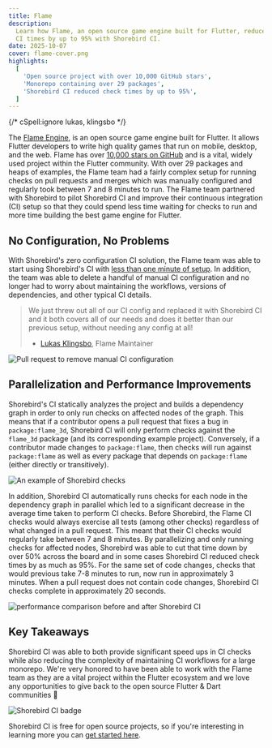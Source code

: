 ```yaml
---
title: Flame
description:
  Learn how Flame, an open source game engine built for Flutter, reduced their
  CI times by up to 95% with Shorebird CI.
date: 2025-10-07
cover: flame-cover.png
highlights:
  [
    'Open source project with over 10,000 GitHub stars',
    'Monorepo containing over 29 packages',
    'Shorebird CI reduced check times by up to 95%',
  ]
---
```



{/* cSpell:ignore lukas, klingsbo */}

The [Flame Engine](https://flame-engine.org), is an open source game engine
built for Flutter. It allows Flutter developers to write high quality games that
run on mobile, desktop, and the web. Flame has over
[10,000 stars on GitHub](https://github.com/flame-engine/flame) and is a vital,
widely used project within the Flutter community. With over 29 packages and
heaps of examples, the Flame team had a fairly complex setup for running checks
on pull requests and merges which was manually configured and regularly took
between 7 and 8 minutes to run. The Flame team partnered with Shorebird to pilot
Shorebird CI and improve their continuous integration (CI) setup so that they
could spend less time waiting for checks to run and more time building the best
game engine for Flutter.

## No Configuration, No Problems

With Shorebird's zero configuration CI solution, the Flame team was able to
start using Shorebird's CI with
[less than one minute of setup](https://docs.shorebird.dev/ci). In addition, the
team was able to delete a handful of manual CI configuration and no longer had
to worry about maintaining the workflows, versions of dependencies, and other
typical CI details.

> We just threw out all of our CI config and replaced it with Shorebird CI and
> it both covers all of our needs and does it better than our previous setup,
> without needing any config at all!
>
> - [Lukas Klingsbo](https://github.com/spydon), Flame Maintainer

<Image
  src={removeConfiguration}
  alt="Pull request to remove manual CI configuration"
/>

## Parallelization and Performance Improvements

Shorebird's CI statically analyzes the project and builds a dependency graph in
order to only run checks on affected nodes of the graph. This means that if a
contributor opens a pull request that fixes a bug in `package:flame_3d`,
Shorebird CI will only perform checks against the `flame_3d` package (and its
corresponding example project). Conversely, if a contributor made changes to
`package:flame`, then checks will run against `package:flame` as well as every
package that depends on `package:flame` (either directly or transitively).

<Image src={shorebirdChecks} alt="An example of Shorebird checks" />

In addition, Shorebird CI automatically runs checks for each node in the
dependency graph in parallel which led to a significant decrease in the average
time taken to perform CI checks. Before Shorebird, the Flame CI checks would
always exercise all tests (among other checks) regardless of what changed in a
pull request. This meant that their CI checks would regularly take between 7 and
8 minutes. By parallelizing and only running checks for affected nodes,
Shorebird was able to cut that time down by over 50% across the board and in
some cases Shorebird CI reduced check times by as much as 95%. For the same set
of code changes, checks that would previous take 7-8 minutes to run, now run in
approximately 3 minutes. When a pull request does not contain code changes,
Shorebird CI checks complete in approximately 20 seconds.

<Image
  src={performance}
  alt="performance comparison before and after Shorebird CI"
/>

## Key Takeaways

Shorebird CI was able to both provide significant speed ups in CI checks while
also reducing the complexity of maintaining CI workflows for a large monorepo.
We're very honored to have been able to work with the Flame team as they are a
vital project within the Flutter ecosystem and we love any opportunities to give
back to the open source Flutter & Dart communities 💙

<Image src={badge} alt="Shorebird CI badge" />

Shorebird CI is free for open source projects, so if you're interesting in
learning more you can [get started here](https://docs.shorebird.dev/ci).
